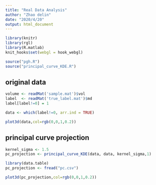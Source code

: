 ```yaml
---
title: "Real Data Analysis"
author: "Zhao delin"
date: "2020/4/20"
output: html_document
---
```


```r
library(knitr)
library(rgl)
library(R.matlab)
knit_hooks$set(webgl = hook_webgl)
```

```r
source("pgh.R")
source("principal_curve_KDE.R")
```

## original data
```r
volume <- readMat('sample.mat')$vol
label  <- readMat('true_label.mat')$md
label[label!=0] = 1

data <- which(label!=0, arr.ind = TRUE)
```
```r
plot3d(data,col=rgb(0,0,1,0.2))
```

## principal curve projection
```r
kernel_sigma <- 1.5
pc_projection <- principal_curve_KDE(data, data, kernel_sigma,1)
```

```r
library(data.table)
pc_projection <- fread("pc.csv")
```

```r
plot3d(pc_projection,col=rgb(0,0,1,0.2))
```



